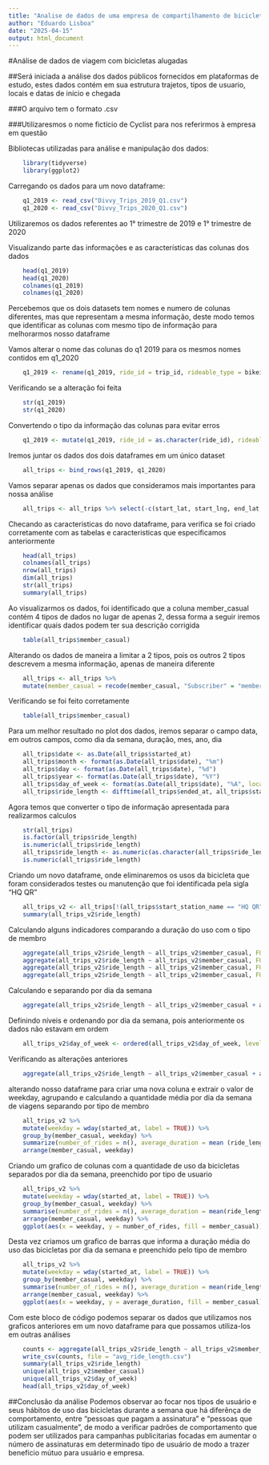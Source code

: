 ---
title: "Analise de dados de uma empresa de compartilhamento de bicicletas"
author: "Eduardo Lisboa"
date: "2025-04-15"
output: html_document
---

#Análise de dados de viagem com bicicletas alugadas

##Será iniciada a análise dos dados públicos fornecidos em plataformas de estudo, estes dados contém em sua estrutura trajetos, tipos de usuario, locais e datas de início e chegada

###O arquivo tem o formato .csv

###Utilizaresmos o nome fictício de Cyclist para nos referirmos à empresa em questão

Bibliotecas utilizadas para análise e manipulação dos dados:
```{r}
	library(tidyverse)
	library(ggplot2)
```

Carregando os dados para um novo dataframe:
```{r}
	q1_2019 <- read_csv("Divvy_Trips_2019_Q1.csv")
	q1_2020 <- read_csv("Divvy_Trips_2020_Q1.csv")

```
Utilizaremos os dados referentes ao 1° trimestre de 2019 e 1° trimestre de 2020

Visualizando parte das informações e as características das colunas dos dados
```{r}
	head(q1_2019)
	head(q1_2020)
	colnames(q1_2019)
	colnames(q1_2020)
```

Percebemos que os dois datasets tem nomes e numero de colunas diferentes, mas que representam a mesma informação, deste modo temos que identificar as colunas com mesmo tipo de informação para melhorarmos nosso dataframe

Vamos alterar o nome das colunas do q1 2019 para os mesmos nomes contidos em q1_2020
```{r}
	q1_2019 <- rename(q1_2019, ride_id = trip_id, rideable_type = bikeid, start_station_name = from_station_name, member_casual = usertype, started_at = start_time, ended_at = end_time, start_station_id = from_station_id, end_station_name = to_station_name, end_station_id = to_station_id)
```

Verificando se a alteração foi feita
```{r}
	str(q1_2019)
	str(q1_2020)
```

Convertendo o tipo da informação das colunas para evitar erros
```{r}
	q1_2019 <- mutate(q1_2019, ride_id = as.character(ride_id), rideable_type = as.character(rideable_type))
```

Iremos juntar os dados dos dois dataframes em um único dataset
```{r}
	all_trips <- bind_rows(q1_2019, q1_2020)
```

Vamos separar apenas os dados que consideramos mais importantes para nossa análise
```{r}
	all_trips <- all_trips %>% select(-c(start_lat, start_lng, end_lat, end_lng, birthyear, gender, "tripduration"))	
```

Checando as caracteristicas do novo dataframe, para verifica se foi criado corretamente com as tabelas e caracteristicas que especificamos anteriormente
```{r}
	head(all_trips)
	colnames(all_trips)
	nrow(all_trips)
	dim(all_trips)
	str(all_trips)
	summary(all_trips)
```

Ao visualizarmos os dados, foi identificado que a coluna member_casual contém 4 tipos de dados no lugar de apenas 2, dessa forma a seguir iremos identificar quais dados podem ter sua descrição corrigida
```{r}
	table(all_trips$member_casual)
```

Alterando os dados de maneira a limitar a 2 tipos, pois os outros 2 tipos descrevem a mesma informação, apenas de maneira diferente
```{r}
	all_trips <- all_trips %>% 
	mutate(member_casual = recode(member_casual, "Subscriber" = "member", "Customer" = "casual"))
```

Verificando se foi feito corretamente
```{r}
	table(all_trips$member_casual)
```

Para um melhor resultado no plot dos dados, iremos separar o campo data, em outros campos, como dia da semana, duração, mes, ano, dia
```{r}
	all_trips$date <- as.Date(all_trips$started_at)
	all_trips$month <- format(as.Date(all_trips$date), "%m")
	all_trips$day <- format(as.Date(all_trips$date), "%d")
	all_trips$year <- format(as.Date(all_trips$date), "%Y")
	all_trips$day_of_week <- format(as.Date(all_trips$date), "%A", locale = "C")
	all_trips$ride_length <- difftime(all_trips$ended_at, all_trips$started_at)
```

Agora temos que converter o tipo de informação apresentada para realizarmos calculos
```{r}
	str(all_trips)
	is.factor(all_trips$ride_length) 
	is.numeric(all_trips$ride_length)
	all_trips$ride_length <- as.numeric(as.character(all_trips$ride_length))
	is.numeric(all_trips$ride_length)
```

Criando um novo dataframe, onde eliminaremos os usos da bicicleta que foram considerados testes ou manutenção que foi identificada pela sigla "HQ QR"
```{r}
	all_trips_v2 <- all_trips[!(all_trips$start_station_name == "HQ QR" | all_trips$ride_length < 0),]
	summary(all_trips_v2$ride_length)
```

Calculando alguns indicadores comparando a duração do uso com o tipo de membro
```{r}
	aggregate(all_trips_v2$ride_length ~ all_trips_v2$member_casual, FUN = mean)
	aggregate(all_trips_v2$ride_length ~ all_trips_v2$member_casual, FUN = median)
	aggregate(all_trips_v2$ride_length ~ all_trips_v2$member_casual, FUN = max)
	aggregate(all_trips_v2$ride_length ~ all_trips_v2$member_casual, FUN = min)
```

Calculando e separando por dia da semana
```{r}
	aggregate(all_trips_v2$ride_length ~ all_trips_v2$member_casual + all_trips_v2$day_of_week, FUN = mean)
```

Definindo níveis e ordenando por dia da semana, pois anteriormente os dados não estavam em ordem
```{r}
	all_trips_v2$day_of_week <- ordered(all_trips_v2$day_of_week, levels=c("domingo", "segunda-feira", "terça-feira", "quarta-feira", "quinta-feira", "sexta-feira", "sábado"))
```

Verificando as alterações anteriores
```{r}
	aggregate(all_trips_v2$ride_length ~ all_trips_v2$member_casual + all_trips_v2$day_of_week, FUN = mean)
```

alterando nosso dataframe para criar uma nova coluna e extrair o valor de weekday, agrupando e calculando a quantidade média por dia da semana de viagens separando por tipo de membro
```{r}
	all_trips_v2 %>%
	mutate(weekday = wday(started_at, label = TRUE)) %>%
	group_by(member_casual, weekday) %>%
	summarize(number_of_rides = n(), average_duration = mean (ride_length)) %>%
	arrange(member_casual, weekday)
```

Criando um grafico de colunas com a quantidade de uso da bicicletas separados por dia da semana, preenchido por tipo de usuario
```{r}
	all_trips_v2 %>%
	mutate(weekday = wday(started_at, label = TRUE)) %>%
	group_by(member_casual, weekday) %>%
	summarise(number_of_rides = n(), average_duration = mean(ride_length)) %>%
	arrange(member_casual, weekday) %>%
	ggplot(aes(x = weekday, y = number_of_rides, fill = member_casual)) + geom_col(position = "dodge")
```

Desta vez criamos um grafico de barras que informa a duração média do uso das bicicletas por dia da semana e preenchido pelo tipo de membro
```{r}
	all_trips_v2 %>%
	mutate(weekday = wday(started_at, label = TRUE)) %>%
	group_by(member_casual, weekday) %>%
	summarise(number_of_rides = n(), average_duration = mean(ride_length)) %>%
	arrange(member_casual, weekday) %>%
	ggplot(aes(x = weekday, y = average_duration, fill = member_casual)) + geom_col(position = "dodge")
```

Com este bloco de código podemos separar os dados que utilizamos nos graficos anteriores em um novo dataframe para que possamos utiliza-los em outras análises
```{r, eval=FALSE}
	counts <- aggregate(all_trips_v2$ride_length ~ all_trips_v2$member_casual + all_trips_v2$day_of_week, FUN = mean)
	write_csv(counts, file = "avg_ride_length.csv")
	summary(all_trips_v2$ride_length)
	unique(all_trips_v2$member_casual)
	unique(all_trips_v2$day_of_week)
	head(all_trips_v2$day_of_week)
```

##Conclusão da análise
Podemos observar ao focar nos tipos de usuário e seus hábitos de uso das bicicletas durante a semana que há diferênça de comportamento, entre "pessoas que pagam a assinatura" e "pessoas que utilizam casualmente", de modo a verificar padrões de comportamento que podem ser utilizados para campanhas publicitarias focadas em aumentar o número de assinaturas em determinado tipo de usuário de modo a trazer benefício mútuo para usuário e empresa.

